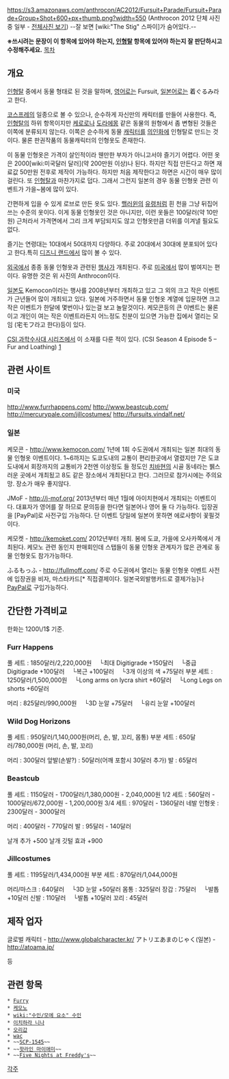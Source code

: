 https://s3.amazonaws.com/anthrocon/AC2012/Fursuit+Parade/Fursuit+Parade+Group+Shot+600+px+thumb.png?width=550
(Anthrocon 2012 단체 사진중 일부 - [https://s3.amazonaws.com/anthrocon/AC2012/Fursuit+Parade/Fursuit+Parade+Group+Shot+3000+px+wide.jpg 전체사진 보기]) --잘 보면 [wiki:"The Stig" 스파이]가 숨어있다.--

'''※쓰시려는 문장이 이 항목에 있어야 하는지, [[인형탈]] 항목에 있어야 하는지 잘 판단하시고 수정해주세요.'''
[[목차]]
== 개요 ==
[[인형탈]] 중에서 동물 형태로 된 것을 말하며, [[영어]]로는 Fursuit, [[일본어]]로는 着ぐるみ라고 한다.

[[코스프레]]의 일종으로 볼 수 있으나, 순수하게 자신만의 캐릭터를 만들어 사용한다. 즉, [[인형탈]]의 하위 항목이지만 [[케로로]]나 [[도라에몽]] 같은 동물의 원형에서 좀 변형된 것들은 이쪽에 분류되지 않는다. 이쪽은 순수하게 동물 [[캐릭터]]를 [[의인화]]에 인형탈로 만드는 것이다. 물론 판권작품의 동물캐릭터의 인형옷도 존재한다.

이 동물 인형옷은 가격이 살인적이라 웬만한 부자가 아니고서야 즐기기 어렵다. 어떤 옷은 2000[wiki:미국달러 달러](약 200만원 이상)나 된다. 하지만 직접 만든다고 하면 재료값 50만원 전후로 제작이 가능하다. 하지만 처음 제작한다고 하면은 시간이 매우 많이 걸린다.
또 [[인형탈]]과 마찬가지로 덥다. 그래서 그런지 일본의 경우 동물 인형옷 관련 이벤트가 가을~봄에 많이 있다.

간편하게 입을 수 있게 로브로 만든 옷도 있다. [[핼러윈]]의 [[유령]]처럼 흰 천을 그냥 뒤집어 쓰는 수준의 옷이다. 이게 동물 인형옷인 것은 아니지만, 이런 옷들은 100달러(약 10만 원) 근처라서 가격면에서 그리 크게 부담되지도 않고 인형옷만큼 더위를 이겨낼 필요도 없다. 

즐기는 연령대는 10대에서 50대까지 다양하다. 주로 20대에서 30대에 분포되어 있다고 한다.특히 [[디즈니 랜드]]에서 많이 볼 수 있다. 

[[외국]]에서 종종 동물 인형옷과 관련된 [[행사]]가 개최된다. 주로 [[미국]]에서 많이 벌여지는 편이다. 유명한 것은 위 사진의 Anthrocon이다. 

[[일본]]도 Kemocon이라는 행사를 2008년부터 개최하고 있고 그 외의 크고 작은 이벤트가 근년들어 많이 개최되고 있다. 일본에 거주하면서 동물 인형옷 계열에 입문하면 크고 작은 이벤트가 한달에 몇번이나 있는걸 보고 놀랄것이다. 케모콘등의 큰 이벤트는 물론이고 개인이 여는 작은 이벤트라든지 어느정도 친분이 있으면 가능한 집에서 열리는 모임 (宅モフ라고 한다)등이 있다.

[[CSI 과학수사대 시리즈]]에서 이 소재를 다룬 적이 있다. (CSI Season 4 Episode 5 – Fur and Loathing) [http://blog.naver.com/rmsduddydrb/90027192029]

== 관련 사이트 ==
=== 미국 ===
http://www.furrhappens.com/
http://www.beastcub.com/
http://mercurypale.com/jillcostumes/
http://fursuits.vindalf.net/

=== 일본 ===
케모콘 - http://www.kemocon.com/
1년에 1회 수도권에서 개최되는 일본 최대의 동물 인형옷 이벤트이다.
1~6까지는 도쿄도내의 교통이 편리한곳에서 열렸지만 7은 도쿄도내에서 회장까지의 교통비가 2천엔 이상정도 들 정도인 [[치바현]]의 시골 동네라는 뷁스러운 곳에서 개최됬고 8도 같은 장소에서 개최된다고 한다. 그러므로 참가시에는 주의요망. 장소가 매우 좋지않다.

JMoF - http://j-mof.org/
2013년부터 매년 1월에 아이치현에서 개최되는 이벤트이다.
대표자가 영어를 잘 하므로 문의등을 한다면 일본어나 영어 둘 다 가능하다.
입장권을 [PayPal]로 사전구입 가능하다.
단 이벤트 당일에 일본어 못하면 에로사항이 꽃필것이다.

케모켓 - http://kemoket.com/
2012년부터 개최. 봄에 도쿄, 가을에 오사카쪽에서 개최된다.
케모노 관련 동인지 판매회인데 스탭들이 동물 인형옷 관계자가 많은 관계로 동물 인형옷도 참가가능하다.

ふるもっふ - http://fullmoff.com/
주로 수도권에서 열리는 동물 인형옷 이벤트
사전에 입장권을 비자, 마스타카드[* 직접결제이다. 일본국외발행카드로 결제가능]나 [[PayPal]]로 구입가능하다.

== 간단한 가격비교 ==
한화는 1200\/1$ 기준.

=== Furr Happens === 
풀 세트		: 1850달러/2,220,000원
　└최대 Digitigrade +150달러
　└중급 Digitigrade +100달러
　└복근		  +100달러
　└3개 이상의 색   +75달러
부분 세트	: 1250달러/1,500,000원
　└Long arms on lycra shirt +60달러
　└Long Legs on shorts 	+60달러

머리		: 825달러/990,000원
　└3D 눈알 	+75달러
　└유리 눈알	+100달러

=== Wild Dog Horizons === 
풀 세트		: 950달러/1,140,000원(머리, 손, 발, 꼬리, 몸통)
부분 세트	: 650달러/780,000원 (머리, 손, 발, 꼬리)

머리		: 300달러
앞발(손발?)	: 50달러(어깨 포함시 30달러 추가)
발		: 65달러

=== Beastcub === 
풀 세트		: 1150달러 - 1700달러/1,380,000원 - 2,040,000원
1/2 세트		: 560달러 - 1000달러/672,000원 - 1,200,000원
3/4 세트		: 970달러 - 1360달러
네발 인형옷	: 2300달러 - 3000달러

머리		: 400달러 - 770달러
발		: 95달러 - 140달러

날개 추가 	+500
날개 깃털 효과	+900

=== Jillcostumes === 
풀 세트		: 1195달러/1,434,000원
부분 세트 	: 870달러/1,044,000원

머리/마스크	: 640달러
　└3D 눈알	 +50달러
몸통		: 325달러 
장갑		: 75달러
　└발톱 		+10달러
신발		: 110달러
　└발톱 		+10달러
꼬리		: 45달러

== 제작 업자 ==
글로벌 캐릭터 - http://www.globalcharacter.kr/
アトリエあまのじゃく(일본) - http://atoama.jp/

등
== 관련 항목 ==
 * [[Furry]]
 * [[케모노]]
 * [[wiki:"수인/모에 요소" 수인]]
 * [[이치하라 니나]]
 * [[오리갑]]
 * [[wac]]
 * ~~[[SCP-1545]]~~
 * ~~[[핫라인 마이애미]]~~
 * ~~[[Five Nights at Freddy's]]~~
[[각주]]
